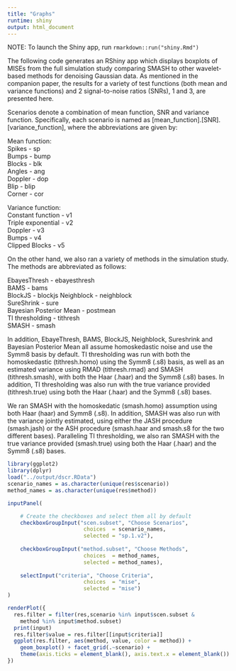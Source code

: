 ```yaml
---
title: "Graphs"
runtime: shiny
output: html_document
---
```


NOTE: To launch the Shiny app, run `rmarkdown::run("shiny.Rmd")`

The following code generates an RShiny app which displays boxplots of
MISEs from the full simulation study comparing SMASH to other
wavelet-based methods for denoising Gaussian data. As mentioned in the
companion paper, the results for a variety of test functions (both
mean and variance functions) and 2 signal-to-noise ratios (SNRs), 1
and 3, are presented here.

Scenarios denote a combination of mean function, SNR and variance
function. Specifically, each scenario is named as
[mean_function].[SNR].[variance_function], where the abbreviations are
given by:

Mean function:  
Spikes - sp  
Bumps - bump  
Blocks - blk  
Angles - ang  
Doppler - dop  
Blip - blip  
Corner - cor 

Variance function:  
Constant function - v1  
Triple exponential - v2  
Doppler - v3  
Bumps - v4  
Clipped Blocks - v5  

On the other hand, we also ran a variety of methods in the simulation
study. The methods are abbreviated as follows:

EbayesThresh - ebayesthresh  
BAMS - bams  
BlockJS - blockjs 
Neighblock - neighblock  
SureShrink - sure  
Bayesian Posterior Mean - postmean  
TI thresholding - tithresh  
SMASH - smash  

In addition, EbayeThresh, BAMS, BlockJS, Neighblock, Sureshrink and
Bayesian Posterior Mean all assume homoskedastic noise and use the
Symm8 basis by default. TI thresholding was run with both the
homoskedastic (tithresh.homo) using the Symm8 (.s8) basis, as well as
an estimated variance using RMAD (tithresh.rmad) and SMASH
(tithresh.smash), with both the Haar (.haar) and the Symm8 (.s8)
bases. In addition, TI thresholding was also run with the true
variance provided (tithresh.true) using both the Haar (.haar) and the
Symm8 (.s8) bases.

We ran SMASH with the homoskedatic (smash.homo) assumption using both
Haar (haar) and Symm8 (.s8). In addition, SMASH was also run with the
variance jointly estimated, using either the JASH procedure
(smash.jash) or the ASH procedure (smash.haar and smash.s8 for the two
different bases). Paralleling TI thresholding, we also ran SMASH with
the true variance provided (smash.true) using both the Haar (.haar)
and the Symm8 (.s8) bases.

```r
library(ggplot2)
library(dplyr)
load("../output/dscr.RData")
scenario_names = as.character(unique(res$scenario))
method_names = as.character(unique(res$method))

inputPanel(

    # Create the checkboxes and select them all by default
    checkboxGroupInput("scen.subset", "Choose Scenarios", 
                        choices  = scenario_names,
                        selected = "sp.1.v2"),
    
    checkboxGroupInput("method.subset", "Choose Methods", 
                        choices  = method_names,
                        selected = method_names),
    
    selectInput("criteria", "Choose Criteria", 
                        choices  = "mise",
                        selected = "mise")
)

renderPlot({
  res.filter = filter(res,scenario %in% input$scen.subset &
    method %in% input$method.subset)
  print(input)
  res.filter$value = res.filter[[input$criteria]]
  ggplot(res.filter, aes(method, value, color = method)) +
    geom_boxplot() + facet_grid(.~scenario) + 
    theme(axis.ticks = element_blank(), axis.text.x = element_blank())
})
```
